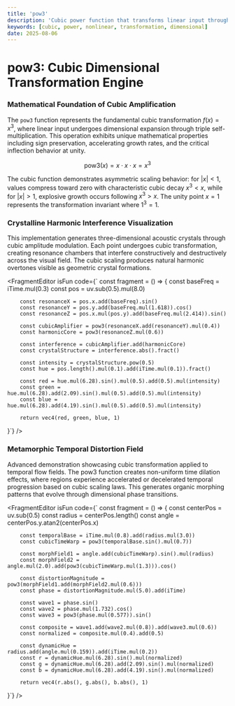 ```yaml
---
title: 'pow3'
description: 'Cubic power function that transforms linear input through dimensional expansion into three-dimensional resonance patterns'
keywords: [cubic, power, nonlinear, transformation, dimensional]
date: 2025-08-06
---
```



# pow3: Cubic Dimensional Transformation Engine

### Mathematical Foundation of Cubic Amplification

The `pow3` function represents the fundamental cubic transformation $f(x) = x^3$, where linear input undergoes dimensional expansion through triple self-multiplication. This operation exhibits unique mathematical properties including sign preservation, accelerating growth rates, and the critical inflection behavior at unity.

$$
\text{pow3}(x) = x \cdot x \cdot x = x^3
$$

The cubic function demonstrates asymmetric scaling behavior: for $|x| < 1$, values compress toward zero with characteristic cubic decay $x^3 < x$, while for $|x| > 1$, explosive growth occurs following $x^3 > x$. The unity point $x = 1$ represents the transformation invariant where $1^3 = 1$.

### Crystalline Harmonic Interference Visualization

This implementation generates three-dimensional acoustic crystals through cubic amplitude modulation. Each point undergoes cubic transformation, creating resonance chambers that interfere constructively and destructively across the visual field. The cubic scaling produces natural harmonic overtones visible as geometric crystal formations.

<FragmentEditor
        isFun
        code={`
const fragment = () => {
        const baseFreq = iTime.mul(0.3)
        const pos = uv.sub(0.5).mul(8.0)
        
        const resonanceX = pos.x.add(baseFreq).sin()
        const resonanceY = pos.y.add(baseFreq.mul(1.618)).cos()
        const resonanceZ = pos.x.mul(pos.y).add(baseFreq.mul(2.414)).sin()
        
        const cubicAmplifier = pow3(resonanceX.add(resonanceY).mul(0.4))
        const harmonicCore = pow3(resonanceZ.mul(0.6))
        
        const interference = cubicAmplifier.add(harmonicCore)
        const crystalStructure = interference.abs().fract()
        
        const intensity = crystalStructure.pow(0.5)
        const hue = pos.length().mul(0.1).add(iTime.mul(0.1)).fract()
        
        const red = hue.mul(6.28).sin().mul(0.5).add(0.5).mul(intensity)
        const green = hue.mul(6.28).add(2.09).sin().mul(0.5).add(0.5).mul(intensity)  
        const blue = hue.mul(6.28).add(4.19).sin().mul(0.5).add(0.5).mul(intensity)
        
        return vec4(red, green, blue, 1)
}`}
/>

### Metamorphic Temporal Distortion Field

Advanced demonstration showcasing cubic transformation applied to temporal flow fields. The pow3 function creates non-uniform time dilation effects, where regions experience accelerated or decelerated temporal progression based on cubic scaling laws. This generates organic morphing patterns that evolve through dimensional phase transitions.

<FragmentEditor
        isFun
        code={`
const fragment = () => {
        const centerPos = uv.sub(0.5)
        const radius = centerPos.length()
        const angle = centerPos.y.atan2(centerPos.x)
        
        const temporalBase = iTime.mul(0.8).add(radius.mul(3.0))
        const cubicTimeWarp = pow3(temporalBase.sin().mul(0.7))
        
        const morphField1 = angle.add(cubicTimeWarp).sin().mul(radius)
        const morphField2 = angle.mul(2.0).add(pow3(cubicTimeWarp.mul(1.3))).cos()
        
        const distortionMagnitude = pow3(morphField1.add(morphField2.mul(0.6)))
        const phase = distortionMagnitude.mul(5.0).add(iTime)
        
        const wave1 = phase.sin()
        const wave2 = phase.mul(1.732).cos()
        const wave3 = pow3(phase.mul(0.577)).sin()
        
        const composite = wave1.add(wave2.mul(0.8)).add(wave3.mul(0.6))
        const normalized = composite.mul(0.4).add(0.5)
        
        const dynamicHue = radius.add(angle.mul(0.159)).add(iTime.mul(0.2))
        const r = dynamicHue.mul(6.28).sin().mul(normalized)
        const g = dynamicHue.mul(6.28).add(2.09).sin().mul(normalized)
        const b = dynamicHue.mul(6.28).add(4.19).sin().mul(normalized)
        
        return vec4(r.abs(), g.abs(), b.abs(), 1)
}`}
/>